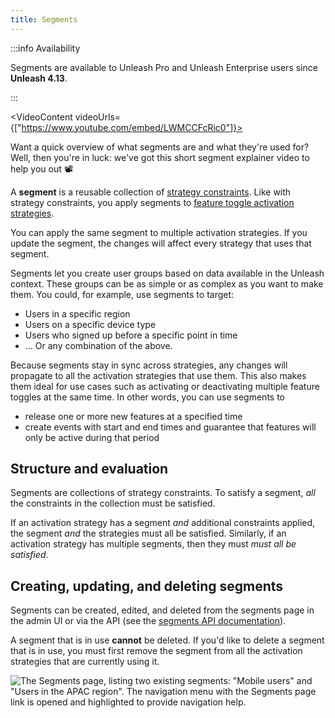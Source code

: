 ```yaml
---
title: Segments
---
```



:::info Availability

Segments are available to Unleash Pro and Unleash Enterprise users since **Unleash 4.13**.

:::

<VideoContent videoUrls={["https://www.youtube.com/embed/LWMCCFcRic0"]}>

Want a quick overview of what segments are and what they're used for? Well, then you're in luck: we've got this short segment explainer video to help you out 📽️

</VideoContent>

A **segment** is a reusable collection of [strategy constraints](../advanced/strategy-constraints.md). Like with strategy constraints, you apply segments to [feature toggle activation strategies](../user_guide/activation-strategies.md).

You can apply the same segment to multiple activation strategies. If you update the segment, the changes will affect every strategy that uses that segment.

Segments let you create user groups based on data available in the Unleash context. These groups can be as simple or as complex as you want to make them. You could, for example, use segments to target:

-   Users in a specific region
-   Users on a specific device type
-   Users who signed up before a specific point in time
-   ... Or any combination of the above.

Because segments stay in sync across strategies, any changes will propagate to all the activation strategies that use them. This also makes them ideal for use cases such as activating or deactivating multiple feature toggles at the same time. In other words, you can use segments to

-   release one or more new features at a specified time
-   create events with start and end times and guarantee that features will only be active during that period

## Structure and evaluation

Segments are collections of strategy constraints. To satisfy a segment, _all_ the constraints in the collection must be satisfied.

If an activation strategy has a segment _and_ additional constraints applied, the segment _and_ the strategies must all be satisfied. Similarly, if an activation strategy has multiple segments, then they must _must all be satisfied_.

## Creating, updating, and deleting segments

Segments can be created, edited, and deleted from the segments page in the admin UI or via the API (see the [segments API documentation](../api/admin/segments.mdx)).

A segment that is in use **cannot** be deleted. If you'd like to delete a segment that is in use, you must first remove the segment from all the activation strategies that are currently using it.

![The Segments page, listing two existing segments: "Mobile users" and "Users in the APAC region". The navigation menu with the Segments page link is opened and highlighted to provide navigation help.](/img/segments-page.png)
